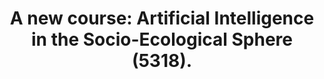---
title: "A new course: Artificial Intelligence in the Socio-Ecological Sphere (5318)."
type: post
desc: 'Substance dualism is a pivotal concept in the realm of metaphysics, asserting the existence of two distinct types of substances: minds (mental substances) and bodies (material substances). According to this thesis, human beings are composite entities, each consisting of a mind and a body, both of which are independent entities in their own right. This view stands in stark opposition to monistic theories, which argue that all things are composed of a single type of substance.'
---
